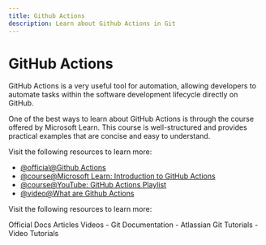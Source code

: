 ```yaml
---
title: Github Actions
description: Learn about Github Actions in Git
---
```


# GitHub Actions

GitHub Actions is a very useful tool for automation, allowing developers to automate tasks within the software development lifecycle directly on GitHub.

One of the best ways to learn about GitHub Actions is through the course offered by Microsoft Learn. This course is well-structured and provides practical examples that are concise and easy to understand.

Visit the following resources to learn more:

- [@official@Github Actions](https://docs.github.com/en/actions)
- [@course@Microsoft Learn: Introduction to GitHub Actions](https://learn.microsoft.com/en-us/collections/n5p4a5z7keznp5)
- [@course@YouTube: GitHub Actions Playlist](https://www.youtube.com/watch?v=-hVG9z0fCac&list=PLArH6NjfKsUhvGHrpag7SuPumMzQRhUKY&pp=iAQB)
- [@video@What are Github Actions](https://www.youtube.com/watch?v=URmeTqglS58)

Visit the following resources to learn more:

<Tabs defaultValue="official">
<TabsList>
<TabsTrigger value="official">Official Docs</TabsTrigger>
<TabsTrigger value="article">Articles</TabsTrigger>
<TabsTrigger value="video">Videos</TabsTrigger>
</TabsList>

<TabsContent value="official">
- <Link href="https://git-scm.com/docs">Git Documentation</Link>
</TabsContent>
<TabsContent value="article">
- <Link href="https://www.atlassian.com/git/tutorials">Atlassian Git Tutorials</Link>
</TabsContent>
<TabsContent value="video">
- <Link href="https://www.youtube.com/results?search_query=git+github-actions+tutorial">Video Tutorials</Link>
</TabsContent>
</Tabs>

<Outlet path="5-github/actions/github-actions" />
